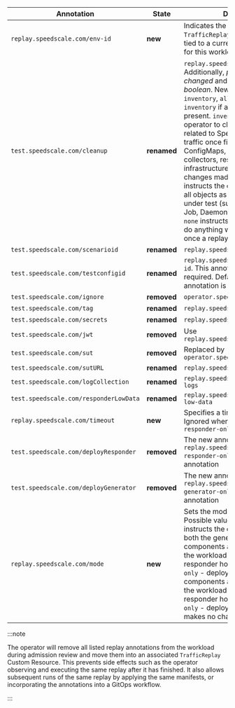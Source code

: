 | Annotation | State | Description | 
| ---------- | ----- | ----------- |
| `replay.speedscale.com/env-id` | **new** | Indicates the name of the `TrafficReplay` Custom Resource tied to a currently running replay for this workload. |
| `test.speedscale.com/cleanup`  | **renamed** |`replay.speedscale.com/cleanup`. Additionally, *possible values are changed* and this is *no longer boolean*. New values are: `inventory`, `all` or `none`. Defaults to `inventory` if annotation is not present. `inventory` instructs the operator to clean up all objects related to Speedscale's replay of traffic once finished (such as ConfigMaps, traffic generators, collectors, responders, and related infrastructure), as well as reverting changes made to the workload. `all` instructs the operator to clean up all objects as well as the workload under test (such as a Deployment, Job, DaemonSet, or StatefulSet). `none` instructs the operator to not do anything with replay resources once a replay is finished. |
| `test.speedscale.com/scenarioid` | **renamed**| `replay.speedscale.com/snapshot-id` |
| `test.speedscale.com/testconfigid` | **renamed** | `replay.speedscale.com/testconfig-id`. This annotation is no longer required. Defaults to `standard` if annotation is not present. |
| `test.speedscale.com/ignore` | **removed** | `operator.speedscale.com/ignore` |
| `test.speedscale.com/tag` | **renamed** | `replay.speedscale.com/build-tag` |
| `test.speedscale.com/secrets` | **renamed** |`replay.speedscale.com/secrets` |
| `test.speedscale.com/jwt` | **removed** | Use `replay.speedscale.com/secrets` |
| `test.speedscale.com/sut` | **removed** | Replaced by `operator.speedscale.com/sut` |
| `test.speedscale.com/sutURL` | **renamed** | `replay.speedscale.com/sut-url` |
| `test.speedscale.com/logCollection` | **renamed** | `replay.speedscale.com/collect-logs` |
| `test.speedscale.com/responderLowData` | **renamed** | `replay.speedscale.com/responder-low-data` |
| `replay.speedscale.com/timeout` | **new** | Specifies a timeout for a replay. Ignored when replay mode is `responder-only` |
| `test.speedscale.com/deployResponder` | **removed** | The new annotation `replay.speedscale.com/mode: responder-only` replaces this annotation |
| `test.speedscale.com/deployGenerator` | **removed** | The new annotation `replay.speedscale.com/mode: generator-only` replaces this annotation |
| `replay.speedscale.com/mode` | **new** | Sets the mode for replaying. Possible values: `full-replay` - instructs the operator to deploy both the generator and responder components and make changes to the workload (such as adding responder host aliases), `responder-only` - deploys on the responder components and makes changes to the workload (such as adding responder host aliases), `generator-only` - deploys on the generator, makes no changes to the workload |

:::note

The operator will remove all listed replay annotations from the workload during admission review and move them into an associated `TrafficReplay` Custom Resource.
This prevents side effects such as the operator observing and executing the same replay after it has finished.
It also allows subsequent runs of the same replay by applying the same manifests, or incorporating the annotations into a GitOps workflow.

:::
